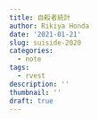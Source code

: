 ```yaml
---
title: 自殺者統計
author: Rikiya Honda
date: '2021-01-21'
slug: suiside-2020
categories:
  - note
tags:
  - rvest
description: ''
thumbnail: ''
draft: true
---
```


